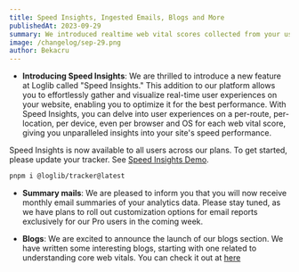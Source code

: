 ```yaml
---
title: Speed Insights, Ingested Emails, Blogs and More
publishedAt: 2023-09-29
summary: We introduced realtime web vital scores collected from your users, ingested emails and blogs.
image: /changelog/sep-29.png
author: Bekacru
---
```


- **Introducing Speed Insights**: We are thrilled to introduce a new feature at Loglib called "Speed Insights." This addition to our platform allows you to effortlessly gather and visualize real-time user experiences on your website, enabling you to optimize it for the best performance. With Speed Insights, you can delve into user experiences on a per-route, per-location, per device, even per browser and OS for each web vital score, giving you unparalleled insights into your site's speed performance.

Speed Insights is now available to all users across our plans. To get started, please update your tracker. See [Speed Insights Demo](https://loglib.io/demo?tab=speed).

```bash
pnpm i @loglib/tracker@latest
```

- **Summary mails**: We are pleased to inform you that you will now receive monthly email summaries of your analytics data. Please stay tuned, as we have plans to roll out customization options for email reports exclusively for our Pro users in the coming week.

- **Blogs**: We are excited to announce the launch of our blogs section. We have written some interesting blogs, starting with one related to understanding core web vitals. You can check it out at [here](https://loglib.io/blog/understanding-web-vitals)